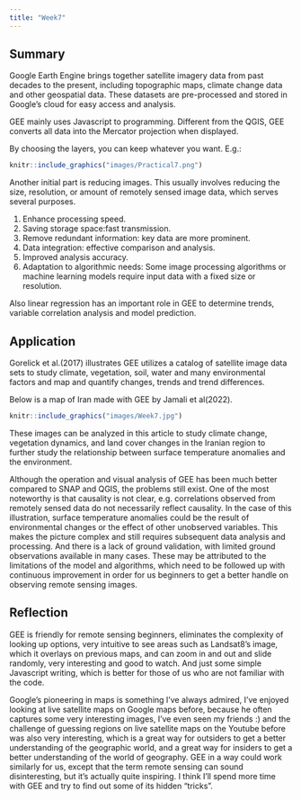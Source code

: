 ```yaml
---
title: "Week7"
---
```


## Summary

Google Earth Engine brings together satellite imagery data from past decades to the present, including topographic maps, climate change data and other geospatial data. These datasets are pre-processed and stored in Google's cloud for easy access and analysis.

GEE mainly uses Javascript to programming. Different from the QGIS, GEE converts all data into the Mercator projection when displayed.

By choosing the layers, you can keep whatever you want. E.g.:

```r
knitr::include_graphics("images/Practical7.png")
```

Another initial part is reducing images. This usually involves reducing the size, resolution, or amount of remotely sensed image data, which serves several purposes.

1.  Enhance processing speed.
2.  Saving storage space:fast transmission.
3.  Remove redundant information: key data are more prominent.
4.  Data integration: effective comparison and analysis.
5.  Improved analysis accuracy.
6.  Adaptation to algorithmic needs: Some image processing algorithms or machine learning models require input data with a fixed size or resolution.

Also linear regression has an important role in GEE to determine trends, variable correlation analysis and model prediction.

## Application

Gorelick et al.(2017) illustrates GEE utilizes a catalog of satellite image data sets to study climate, vegetation, soil, water and many environmental factors and map and quantify changes, trends and trend differences.

Below is a map of Iran made with GEE by Jamali et al(2022).

```r

knitr::include_graphics("images/Week7.jpg")
```

These images can be analyzed in this article to study climate change, vegetation dynamics, and land cover changes in the Iranian region to further study the relationship between surface temperature anomalies and the environment.

Although the operation and visual analysis of GEE has been much better compared to SNAP and QGIS, the problems still exist. One of the most noteworthy is that causality is not clear, e.g. correlations observed from remotely sensed data do not necessarily reflect causality. In the case of this illustration, surface temperature anomalies could be the result of environmental changes or the effect of other unobserved variables. This makes the picture complex and still requires subsequent data analysis and processing. And there is a lack of ground validation, with limited ground observations available in many cases. These may be attributed to the limitations of the model and algorithms, which need to be followed up with continuous improvement in order for us beginners to get a better handle on observing remote sensing images.

## Reflection

GEE is friendly for remote sensing beginners, eliminates the complexity of looking up options, very intuitive to see areas such as Landsat8's image, which it overlays on previous maps, and can zoom in and out and slide randomly, very interesting and good to watch. And just some simple Javascript writing, which is better for those of us who are not familiar with the code.

Google's pioneering in maps is something I've always admired, I've enjoyed looking at live satellite maps on Google maps before, because he often captures some very interesting images, I've even seen my friends :) and the challenge of guessing regions on live satellite maps on the Youtube before was also very interesting, which is a great way for outsiders to get a better understanding of the geographic world, and a great way for insiders to get a better understanding of the world of geography. GEE in a way could work similarly for us, except that the term remote sensing can sound disinteresting, but it's actually quite inspiring. I think I'll spend more time with GEE and try to find out some of its hidden "tricks".

